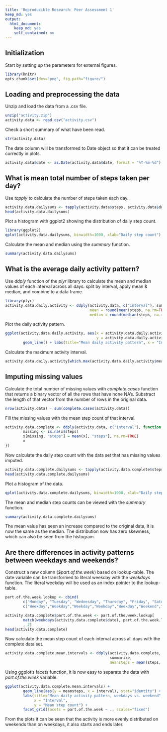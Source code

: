 ```yaml
---
title: 'Reproducible Research: Peer Assessment 1'
keep_md: yes
output: 
  html_document: 
    keep_md: yes
    self_contained: no
---
```

## Initialization
Start by setting up the parameters for external figures.
```r
library(knitr)
opts_chunk$set(dev="png", fig.path="figure/")
```
## Loading and preprocessing the data
Unzip and load the data from a .csv file.

```r
unzip("activity.zip")
activity.data <- read.csv("activity.csv")
```

Check a short summary of what have been read.
```r
str(activity.data)
```


The date column will be transformed to Date object so that it can be treated correctly in plots.
```r
activity.data$date <- as.Date(activity.data$date, format = "%Y-%m-%d")
```



## What is mean total number of steps taken per day?
Use *tapply* to calculate the number of steps taken each day.
```r
activity.data.dailysums <- tapply(activity.data$steps, activity.data$date, sum, na.rm = TRUE)
head(activity.data.dailysums)
```

Plot a histogram with ggplot2 showing the distribution of daily step count.
```r
library(ggplot2)
qplot(activity.data.dailysums, binwidth=1000, xlab="Daily step count")

```


Calculate the mean and median using the *summary* function.
```r
summary(activity.data.dailysums)

```




## What is the average daily activity pattern?

Use *ddply* function of the *plyr* library to calculate the mean and median values of each interval across all days: split by interval, apply mean & median, and combine to a data frame.

```r
library(plyr)
activity.data.daily.activity <- ddply(activity.data, c("interval"), summarize,
                                      mean = round(mean(steps, na.rm=TRUE), 2),
                                      median = round(median(steps, na.rm=TRUE), 2))
```

Plot the daily activity pattern.

```r
ggplot(activity.data.daily.activity, aes(x = activity.data.daily.activity$interval,
                                         y = activity.data.daily.activity$mean)) +
        geom_line() + labs(title="Mean daily activity pattern", x = "Interval", y = "Mean step count")

```

Calculate the maximum activity interval.

```r
activity.data.daily.activity[which.max(activity.data.daily.activity$mean), "interval"]

```


## Imputing missing values
Calculate the total number of missing values with *complete.cases* function that returns a binary vector of all the rows that have none NA's. Substract the length of that vector from the number of rows in the original data.

```r
nrow(activity.data) - sum(complete.cases(activity.data))
```

Fill the missing values with the mean step count of that interval.
```r
activity.data.complete <- ddply(activity.data, c("interval"), function(x) {
        missing <- is.na(x$steps)
        x[missing, "steps"] = mean(x[, "steps"], na.rm=TRUE)
        x
})

```

Now calculate the daily step count with the data set that has missing values imputed.

```r
activity.data.complete.dailysums <- tapply(activity.data.complete$steps, activity.data.complete$date, sum, na.rm = TRUE)
head(activity.data.complete.dailysums)
```
Plot a histogram of the data.
```r
qplot(activity.data.complete.dailysums, binwidth=1000, xlab="Daily step count")
```
The mean and median step counts can be viewed with the *summary* function.
```r
summary(activity.data.complete.dailysums)
```
The mean value has seen an increase compared to the original data, it is now the same as the median. The distribution now has zero skewness, which can also be seen from the histogram.


## Are there differences in activity patterns between weekdays and weekends?
Construct a new column (*$part.of.the.week*) based on lookup-table. The date variable can be transformed to literal weekday with the *weekdays* function. The literal weekday will be used as an index pointer to the lookup-table.
```r
part.of.the.week.lookup <- cbind(
        c("Monday", "Tuesday", "Wednesday", "Thursday", "Friday", "Saturday", "Sunday"),
        c("Weekday","Weekday","Weekday","Weekday","Weekday","Weekend","Weekend"))

activity.data.complete$part.of.the.week <- part.of.the.week.lookup[
        match(weekdays(activity.data.complete$date), part.of.the.week.lookup[,1])
        , 2]
head(activity.data.complete)
```
Now calculate the mean step count of each interval across all days with the complete data set.
```r
activity.data.complete.mean.intervals <- ddply(activity.data.complete, c( "interval", "part.of.the.week"),
                                               summarize,
                                               meansteps = mean(steps, na.rm = TRUE))
```
Using ggplot's facets function, it is now easy to separate the data with *part.of.the.week* variable.
```r
ggplot(activity.data.complete.mean.intervals) + 
        geom_line(aes(y = meansteps, x = interval), stat="identity") +
        labs(title="Mean daily activity pattern, weekdays vs. weekend", 
             x = "Interval", 
             y = "Mean step count") +
        facet_grid(facets = part.of.the.week ~ ., scales="fixed")
```

From the plots it can be seen that the activity is more evenly distributed on weekends than on weekdays, it also starts and ends later.
